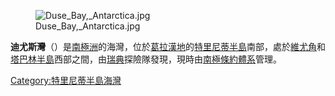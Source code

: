 [[Image:Duse_Bay,_Antarctica.jpg|thumb]]

{{coord|63|32|S|57|15|W|source:GNIS|display=title}}

'''迪尤斯灣'''（{{lang-en|Duse Bay}}）是[[南極洲|南極洲]]的海灣，位於[[葛拉漢地|葛拉漢地]]的[[特里尼蒂半島|特里尼蒂半島]]南部，處於[[維尤角|維尤角]]和[[塔巴林半島|塔巴林半島]]西部之間，由[[瑞典|瑞典]]探險隊發現，現時由[[南極條約體系|南極條約體系]]管理。

{{DEFAULTSORT:Duse Bay}}
[[Category:特里尼蒂半島海灣|Category:特里尼蒂半島海灣]]


{{TrinityPeninsula-geo-stub}}
